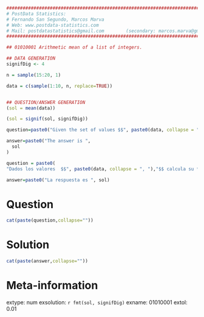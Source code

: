 
```r

################################################################################
# PostData Statistics: 
# Fernando San Segundo, Marcos Marva
# Web: www.postdata-statistics.com
# Mail: postdatastatistics@gmail.com        (secondary: marcos.marva@gmail.es)
################################################################################

## 01010001 Arithmetic mean of a list of integers.
```


```r
## DATA GENERATION
signifDig <- 4

n = sample(15:20, 1)

data = c(sample(1:10, n, replace=TRUE))


## QUESTION/ANSWER GENERATION
(sol = mean(data))

(sol = signif(sol, signifDig))
```


```r
question=paste0("Given the set of values $$", paste0(data, collapse = ", "),"$$ find their **arithmetic mean**.")

answer=paste0("The answer is ",
  sol
)

```


```r
question = paste0(
"Dados los valores  $$", paste0(data, collapse = ", "),"$$ calcula su **media airtmética**.")

answer=paste0("La respuesta es ", sol)
```


Question
========

```r
cat(paste(question,collapse=""))
```

Solution
=========

```r
cat(paste(answer,collapse=""))
```

Meta-information
================
extype: num
exsolution: `r fmt(sol, signifDig)`
exname: 01010001
extol: 0.01


